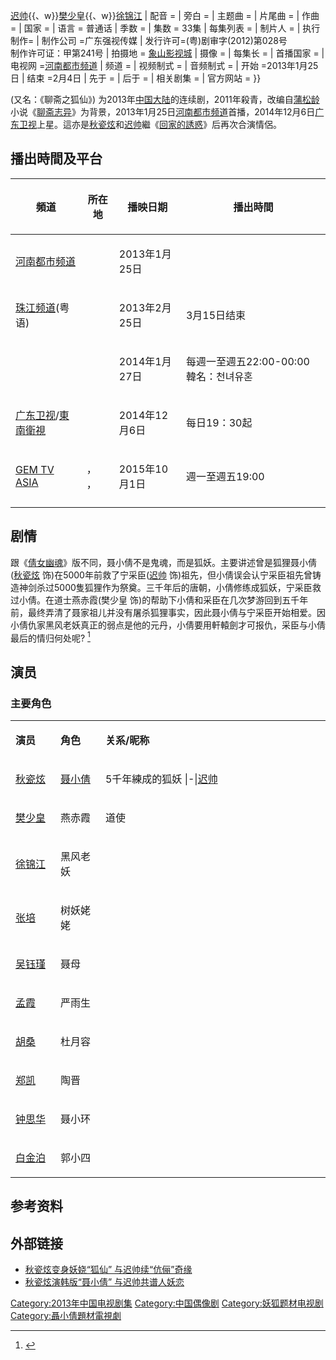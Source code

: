 {{otheruses|狐仙 (消歧義)}}
{{电视节目信息框
| 名称 = 狐仙
| 英文名称 = ''Fairy Fox''
| 別名 = 聊齋之狐仙
| 图片 = [[File:Hu_Xian.jpg|230px]]
| 图说 = 
| 分类 = 神话 [[连续剧|连续剧]]
| 原创 =《[[聊斋志异|聊斋志异]]》
| 编剧 = [[方美人|方美人]] 
| 导演 = [[叶诏仪|叶诏仪]]
| 演出 = [[秋瓷炫|秋瓷炫]]{{、w}}[[迟帅|迟帅]]{{、w}}[[樊少皇|樊少皇]]{{、w}}[[徐锦江|徐锦江]]
| 配音 = 
| 旁白 = 
| 主题曲 = 
| 片尾曲 =
| 作曲 = 
| 国家 = {{CHNML}}
| 语言 = 普通话
| 季数 = 
| 集数 = 33集 
| 每集列表 = 
| 制片人 = 
| 执行制作= 
| 制作公司 =广东强视传媒
| 发行许可=(粤)剧审字(2012)第028号<br/>
制作许可证：甲第241号
| 拍摄地 = {{CHN}}[[象山影视城|象山影视城]]
| 摄像 = 
| 每集长 = 
| 首播国家 ={{CHN}}
| 电视网 =[[河南电视台|河南都市频道]]
| 频道 =
| 视频制式 =
| 音频制式 = 
| 开始 =2013年1月25日
| 结束 =2月4日
| 先于 =
| 后于 =
| 相关剧集 = 
| 官方网站 =
}}

{{engname|《狐仙》|Hu Xian / Fairy Fox}} (又名：《聊斋之狐仙》) 为2013年[[中国大陆|中国大陆]]的连续剧，2011年殺青，改编自[[蒲松龄|蒲松龄]]小说《[[聊斋志异|聊斋志异]]》为背景，2013年1月25日[[河南电视台|河南都市频道]]首播，2014年12月6日[[广东卫视|广东卫视]]上星。這亦是[[秋瓷炫|秋瓷炫]]和[[迟帅|迟帅]]繼《[[回家的誘惑|回家的誘惑]]》后再次合演情侶。

==播出時間及平台== 
{| class="wikitable" 
|- 
!頻道||所在地||播映日期||播出時間
|-   
|[[河南電視台|河南都市频道]]||{{CHN}}||2013年1月25日||
|- 
|[[珠江频道|珠江频道]](粤语)||{{CHN}}||2013年2月25日||3月15日结束
|-   
|{{tsl|ko|AsiaN (텔레비전 채널)|AsiaN (電視頻道)|AsiaN}}||{{KOR}}||2014年1月27日||每週一至週五22:00-00:00 韓名：천녀유혼 
|-   
|[[广东卫视|广东卫视]]/[[東南衛視|東南衛視]]||{{CHN}}||2014年12月6日||每日19：30起
|-
|[[GEM_TV_ASIA|GEM TV ASIA]]||{{HKG}}，{{THA}}<br>{{IDN}}，{{CAM}}||2015年10月1日||週一至週五19:00
|-
|}

==剧情==
跟《[[倩女幽魂|倩女幽魂]]》版不同，聂小倩不是鬼魂，而是狐妖。主要讲述曾是狐狸聂小倩([[秋瓷炫|秋瓷炫]] 饰)在5000年前救了宁采臣([[迟帅|迟帅]] 饰)祖先，但小倩误会认宁采臣祖先曾铸造神剑杀过5000隻狐狸作为祭奠。三千年后的唐朝，小倩修练成狐妖，宁采臣救过小倩。在道士燕赤霞(樊少皇 饰)的帮助下小倩和采臣在几次梦游回到五千年前，最终弄清了聂家祖儿并没有屠杀狐狸事实，因此聂小倩与宁采臣开始相爱。因小倩仇家黑风老妖真正的弱点是他的元丹，小倩要用軒轅劍才可报仇，采臣与小倩最后的情归何处呢? <ref>{{Cite web |url=http://ent.sina.com.cn/v/m/2011-09-16/09223417962.shtml |title=《狐仙》首曝演员定妆照 秋瓷炫迟帅饰情侣 |access-date=2013-07-04 |archive-date=2016-11-03 |archive-url=https://web.archive.org/web/20161103235950/http://ent.sina.com.cn/v/m/2011-09-16/09223417962.shtml |dead-url=no }}</ref>

==演员==
===主要角色===
{|class="wikitable" width="65%"
|- style="background:cornflowerblue; color:white" align=center
|style="width:8%"|'''演员'''||style="width:8%"|'''角色'''||style="width:40%"|'''关系/昵称'''
|-
|[[秋瓷炫|秋瓷炫]]||[[聂小倩|聂小倩]]||5千年練成的狐妖
|-|[[迟帅|迟帅]]||宁采臣||書生
|-
|[[樊少皇|樊少皇]]||燕赤霞||道使
|-
|[[徐锦江|徐锦江]]||黑风老妖||
|-
|[[张培|张培]]||树妖姥姥 ||
|-
|[[吴钰瑾|吴钰瑾]]|| 聂母 || 	
|-
|[[孟霞|孟霞]]|| 严雨生  ||	 
|-
|[[胡桑|胡桑]]|| 杜月容 ||
|-
|[[郑凯|郑凯]]|| 陶晋  ||
|-
|[[钟思华|钟思华]]|| 聂小环  ||
|-
|[[白金泊|白金泊]]|| 郭小四 ||
|}

==参考资料==
{{reflist}}

==外部链接==
*[http://news.xinhuanet.com/ent/2013-01/25/c_124278944.htm   秋瓷炫变身妖娆“狐仙” 与迟帅续“伉俪”奇缘]
*[http://ent.qq.com/a/20111023/000150.htm  秋瓷炫演韩版“聂小倩” 与迟帅共谱人妖恋] {{Wayback|url=http://ent.qq.com/a/20111023/000150.htm |date=20111027000747 }}

{{聂小倩系列}}
{{2013年中國大陸古裝/民初電視劇}}

{{DEFAULTSORT:HU狐}}
[[Category:2013年中国电视剧集|Category:2013年中国电视剧集]]
[[Category:中国偶像剧|Category:中国偶像剧]]
[[Category:妖狐题材电视剧|Category:妖狐题材电视剧]]
[[Category:聶小倩題材電視劇|Category:聶小倩題材電視劇]]